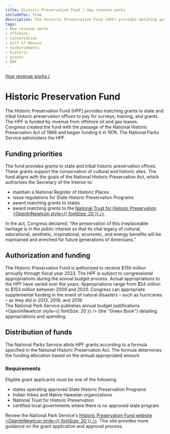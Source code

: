 ```yaml
---
title: Historic Preservation Fund | How revenue works
includeToc: true
description: The Historic Preservation Fund (HPF) provides matching grants to state and tribal historic preservation offices to pay for surveys, training, and grants. The HPF is funded by revenue from offshore oil and gas leases.
tags:
- How revenue works
- offshore
- conservation
- Gulf of Mexico
- disbursements
- historic
- grants
- HPF
---
```


[How revenue works /](/how-revenue-works/)


# Historic Preservation Fund

The Historic Preservation Fund (HPF) provides matching grants to state and tribal historic preservation offices to pay for surveys, training, and grants. The HPF is funded by revenue from offshore oil and gas leases.
<br/>
Congress created the fund with the passage of the National Historic Preservation Act of 1966 and began funding it in 1976. The National Parks Service administers the HPF.

## Funding priorities
The fund provides grants to state and tribal historic preservation offices. These grants support the conservation of cultural and historic sites. The fund aligns with the goals of the National Historic Preservation Act, which authorizes the Secretary of the Interior to:

- maintain a National Register of Historic Places
- issue regulations for State Historic Preservation Programs
- award matching grants to states
- award matching grants to the [National Trust for Historic Preservation <OpenInNewIcon style={{ fontSize: 20 }} />](https://savingplaces.org/)

In the act, Congress declared, "the preservation of this irreplaceable heritage is in the public interest so that its vital legacy of cultural, educational, aesthetic, inspirational, economic, and energy benefits will be maintained and enriched for future generations of Americans."

## Authorization and funding
The Historic Preservation Fund is <GlossaryTerm>authorized</GlossaryTerm> to receive $150 million annually through fiscal year 2023. The HPF is subject to congressional appropriations during the annual budget process. Actual appropriations to the HPF have varied over the years. Appropriations range from $54 million to $153 million between 2009 and 2020. Congress can appropriate supplemental funding in the event of natural disasters – such as hurricanes – as they did in 2013, 2018, and 2019.
<br />
The National Park Service publishes <Link href="https://www.nps.gov/aboutus/budget.htm">annual budget justifications <OpenInNewIcon style={{ fontSize: 20 }} /></Link> (the "Green Book") detailing appropriations and spending.

## Distribution of funds
The National Parks Service allots HPF grants according to a formula specified in the National Historic Preservation Act. The formula determines the funding allocation based on the annual appropriated amount.

### Requirements

Eligible grant applicants must be one of the following:

- states operating approved State Historic Preservation Programs
- Indian tribes and Native Hawaiian organizations
- National Trust for Historic Preservation
- certified local governments where there is no approved state program

Review the National Park Service's [Historic Preservation Fund website <OpenInNewIcon style={{ fontSize: 20 }} />](https://www.nps.gov/subjects/historicpreservationfund/index.htm). This site provides more guidance on the grant application and approval process.
